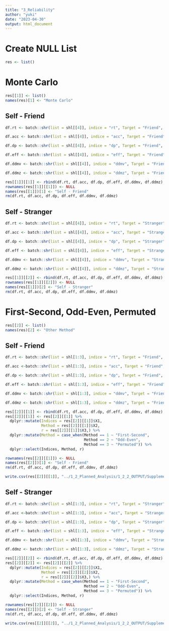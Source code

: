 ```yaml
---
title: "3_Reliability"
author: "yuki"
date: "2023-04-30"
output: html_document
---
```

# Create NULL List
```r
res <- list()
```

# Monte Carlo
```r
res[[1]] <- list()
names(res)[1] <- "Monte Carlo"
```

## Self - Friend
```r
df.rt <- batch::shr(list = shl[[4]], indice = "rt", Target = "Friend", nc = 16, mc = TRUE)

df.acc <- batch::shr(list = shl[[4]], indice = "acc", Target = "Friend", nc = 16, mc = TRUE)

df.dp <- batch::shr(list = shl[[4]], indice = "dp", Target = "Friend", nc = 16, mc = TRUE)

df.eff <- batch::shr(list = shl[[4]], indice = "eff", Target = "Friend", nc = 16, mc = TRUE)

df.ddmv <- batch::shr(list = shl[[4]], indice = "ddmv", Target = "Friend", nc = 16, mc = TRUE)

df.ddmz <- batch::shr(list = shl[[4]], indice = "ddmz", Target = "Friend", nc = 16, mc = TRUE)
```

```r
res[[1]][[1]] <- rbind(df.rt, df.acc, df.dp, df.eff, df.ddmv, df.ddmz)
rownames(res[[1]][[1]]) <- NULL
names(res[[1]])[1] <- "Self - Friend"
rm(df.rt, df.acc, df.dp, df.eff, df.ddmv, df.ddmz)
```

## Self - Stranger
```r
df.rt <- batch::shr(list = shl[[4]], indice = "rt", Target = "Stranger", nc = 16, mc = TRUE)

df.acc <- batch::shr(list = shl[[4]], indice = "acc", Target = "Stranger", nc = 16, mc = TRUE)

df.dp <- batch::shr(list = shl[[4]], indice = "dp", Target = "Stranger", nc = 16, mc = TRUE)

df.eff <- batch::shr(list = shl[[4]], indice = "eff", Target = "Stranger", nc = 16, mc = TRUE)

df.ddmv <- batch::shr(list = shl[[4]], indice = "ddmv", Target = "Stranger", nc = 16, mc = TRUE)

df.ddmz <- batch::shr(list = shl[[4]], indice = "ddmz", Target = "Stranger", nc = 16, mc = TRUE)
```

```r
res[[1]][[2]] <- rbind(df.rt, df.acc, df.dp, df.eff, df.ddmv, df.ddmz)
rownames(res[[1]][[2]]) <- NULL
names(res[[1]])[2] <- "Self - Stranger"
rm(df.rt, df.acc, df.dp, df.eff, df.ddmv, df.ddmz)
```

# First-Second, Odd-Even, Permuted
```r
res[[2]] <- list()
names(res)[2] <- "Other Method"
```

## Self - Friend
```r
df.rt <- batch::shr(list = shl[1:3], indice = "rt", Target = "Friend", nc = NULL, mc = FALSE)

df.acc <-batch::shr(list = shl[1:3], indice = "acc", Target = "Friend", nc = NULL, mc = FALSE)

df.dp <- batch::shr(list = shl[1:3], indice = "dp", Target = "Friend", nc = NULL, mc = FALSE)

df.eff <- batch::shr(list = shl[1:3], indice = "eff", Target = "Friend", nc = NULL, mc = FALSE)

df.ddmv <- batch::shr(list = shl[1:3], indice = "ddmv", Target = "Friend", nc = NULL, mc = FALSE)

df.ddmz <- batch::shr(list = shl[1:3], indice = "ddmz", Target = "Friend", nc = NULL, mc = FALSE)
```

```r
res[[2]][[1]] <- rbind(df.rt, df.acc, df.dp, df.eff, df.ddmv, df.ddmz)
res[[2]][[1]] <- res[[2]][[1]] %>%
  dplyr::mutate(Indices = res[[2]][[1]]$X1,
                Method = res[[2]][[1]]$X2,
                r = res[[2]][[1]]$X3,) %>%
  dplyr::mutate(Method = case_when(Method == 1 ~ "First-Second",
                                   Method == 2 ~ "Odd-Even",
                                   Method == 3 ~ "Permuted")) %>%
  dplyr::select(Indices, Method, r)

rownames(res[[2]][[1]]) <- NULL
names(res[[2]])[1] <- "Self - Friend"
rm(df.rt, df.acc, df.dp, df.eff, df.ddmv, df.ddmz)
```

```r
write.csv(res[[2]][[1]], "../1_2_Planned_Analysis/1_2_2_OUTPUT/Supplementary_Table_1.csv", row.names = FALSE)
```

## Self - Stranger
```r
df.rt <- batch::shr(list = shl[1:3], indice = "rt", Target = "Stranger", nc = NULL, mc = FALSE)

df.acc <-batch::shr(list = shl[1:3], indice = "acc", Target = "Stranger", nc = NULL, mc = FALSE)

df.dp <- batch::shr(list = shl[1:3], indice = "dp", Target = "Stranger", nc = NULL, mc = FALSE)

df.eff <- batch::shr(list = shl[1:3], indice = "eff", Target = "Stranger", nc = NULL, mc = FALSE)

df.ddmv <- batch::shr(list = shl[1:3], indice = "ddmv", Target = "Stranger", nc = NULL, mc = FALSE)

df.ddmz <- batch::shr(list = shl[1:3], indice = "ddmz", Target = "Stranger", nc = NULL, mc = FALSE)
```

```r
res[[2]][[2]] <- rbind(df.rt, df.acc, df.dp, df.eff, df.ddmv, df.ddmz)
res[[2]][[2]] <- res[[2]][[2]] %>%
  dplyr::mutate(Indices = res[[2]][[2]]$X1,
                Method = res[[2]][[2]]$X2,
                r = res[[2]][[2]]$X3,) %>%
  dplyr::mutate(Method = case_when(Method == 1 ~ "First-Second",
                                   Method == 2 ~ "Odd-Even",
                                   Method == 3 ~ "Permuted")) %>%
  dplyr::select(Indices, Method, r)

rownames(res[[2]][[2]]) <- NULL
names(res[[2]])[2] <- "Self - Stranger"
rm(df.rt, df.acc, df.dp, df.eff, df.ddmv, df.ddmz)
```

```r
write.csv(res[[2]][[2]], "../1_2_Planned_Analysis/1_2_2_OUTPUT/Supplementary_Table_2.csv", row.names = FALSE)
```